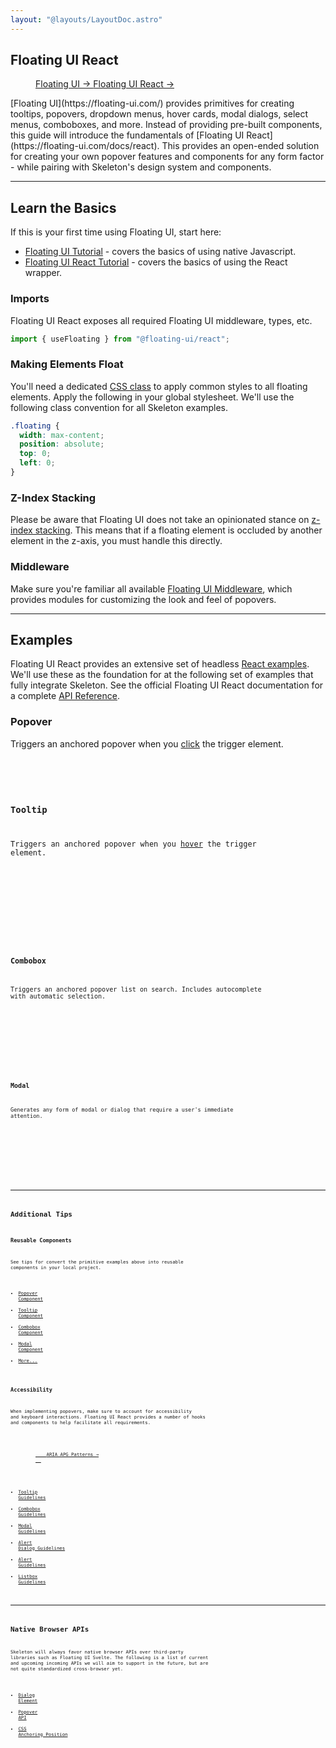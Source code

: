 ```yaml
---
layout: "@layouts/LayoutDoc.astro"
---
```




## Floating UI React

<figure class="card-filled-enhanced flex justify-center gap-4 p-8">
  <a href="https://floating-ui.com/" target="_blank" class="btn preset-filled">
    Floating UI &rarr;
  </a>
  <a
    href="https://floating-ui.com/docs/react"
    target="_blank"
    class="btn preset-filled"
  >
    Floating UI React &rarr;
  </a>
</figure>

<p class="text-xl">
  [Floating UI](https://floating-ui.com/) provides primitives for creating
  tooltips, popovers, dropdown menus, hover cards, modal dialogs, select menus,
  comboboxes, and more. Instead of providing pre-built components, this guide
  will introduce the fundamentals of [Floating UI
  React](https://floating-ui.com/docs/react). This provides an open-ended
  solution for creating your own popover features and components for any form
  factor - while pairing with Skeleton's design system and components.
</p>

---

## Learn the Basics

If this is your first time using Floating UI, start here:

- [Floating UI Tutorial](https://floating-ui.com/docs/tutorial) - covers the basics of using native Javascript.
- [Floating UI React Tutorial](https://floating-ui.com/docs/react) - covers the basics of using the React wrapper.

### Imports

Floating UI React exposes all required Floating UI middleware, types, etc.

```ts
import { useFloating } from "@floating-ui/react";
```

### Making Elements Float

You'll need a dedicated [CSS class](https://floating-ui.com/docs/tutorial#making-the-tooltip-float) to apply common styles to all floating elements. Apply the following in your global stylesheet. We'll use the following class convention for all Skeleton examples.

```css
.floating {
  width: max-content;
  position: absolute;
  top: 0;
  left: 0;
}
```

### Z-Index Stacking

Please be aware that Floating UI does not take an opinionated stance on [z-index stacking](https://floating-ui.com/docs/misc#z-index-stacking). This means that if a floating element is occluded by another element in the z-axis, you must handle this directly.

### Middleware

Make sure you're familiar all available [Floating UI Middleware](https://floating-ui.com/docs/middleware), which provides modules for customizing the look and feel of popovers.

---

## Examples

Floating UI React provides an extensive set of headless [React examples](https://floating-ui.com/docs/react-examples). We'll use these as the foundation for at the following set of examples that fully integrate Skeleton. See the official Floating UI React documentation for a complete [API Reference](https://floating-ui.com/docs/usefloating).

### Popover

Triggers an anchored popover when you <u>click</u> the trigger element.

<Preview client:load>
  <Fragment slot="preview">
    <ExamplePopover client:load />
  </Fragment>
  <Fragment slot="code">
    <Code code={ExamplePopoverRaw} lang="tsx" />
  </Fragment>
</Preview>

### Tooltip

Triggers an anchored popover when you <u>hover</u> the trigger element.

<Preview client:load>
  <Fragment slot="preview">
    <ExampleTooltip client:load />
  </Fragment>
  <Fragment slot="code">
    <Code code={ExampleTooltipRaw} lang="tsx" />
  </Fragment>
</Preview>

### Combobox

Triggers an anchored popover list on search. Includes autocomplete with automatic selection.

<Preview client:load>
  <Fragment slot="preview">
    <ExampleCombobox client:load />
  </Fragment>
  <Fragment slot="code">
    <Code code={ExampleComboboxRaw} lang="tsx" />
  </Fragment>
</Preview>

### Modal

Generates any form of modal or dialog that require a user's immediate attention.

<Preview client:load>
  <Fragment slot="preview">
    <ExampleModal client:load />
  </Fragment>
  <Fragment slot="code">
    <Code code={ExampleModalRaw} lang="tsx" />
  </Fragment>
</Preview>

---

## Additional Tips

### Reusable Components

See tips for convert the primitive examples above into reusable components in your local project.

- [Popover Component](https://floating-ui.com/docs/popover#reusable-popover-component)
- [Tooltip Component](https://floating-ui.com/docs/tooltip#reusable-tooltip-component)
- [Combobox Component](https://codesandbox.io/p/sandbox/fragrant-water-bsuirj)
- [Modal Component](https://floating-ui.com/docs/dialog#reusable-dialog-component)
- [More...](https://floating-ui.com/docs/react-examples#other)

### Accessibility

When implementing popovers, make sure to account for accessibility and keyboard interactions. Floating UI React provides a number of hooks and components to help facilitate all requirements.

<figure class="card-filled-enhanced flex justify-center gap-4 p-8">
  <a
    href="https://www.w3.org/WAI/ARIA/apg/patterns/"
    target="_blank"
    class="btn preset-filled"
  >
    ARIA APG Patterns &rarr;
  </a>
</figure>

- [Tooltip Guidelines](https://www.w3.org/WAI/ARIA/apg/patterns/tooltip/)
- [Combobox Guidelines](https://www.w3.org/WAI/ARIA/apg/patterns/combobox/)
- [Modal Guidelines](https://www.w3.org/WAI/ARIA/apg/patterns/dialog-modal/)
- [Alert Dialog Guidelines](https://www.w3.org/WAI/ARIA/apg/patterns/alertdialog/)
- [Alert Guidelines](https://www.w3.org/WAI/ARIA/apg/patterns/alert/)
- [Listbox Guidelines](https://www.w3.org/WAI/ARIA/apg/patterns/listbox/)

---

## Native Browser APIs

Skeleton will always favor native browser APIs over third-party libraries such as Floating UI Svelte. The following is a list of current and upcoming incoming APIs we will aim to support in the future, but are not quite standardized cross-browser yet.

- [Dialog Element](https://developer.mozilla.org/en-US/docs/Web/HTML/Element/dialog)
- [Popover API](https://developer.mozilla.org/en-US/docs/Web/API/Popover_API)
- [CSS Anchoring Position](https://developer.mozilla.org/en-US/docs/Web/CSS/CSS_anchor_positioning)
